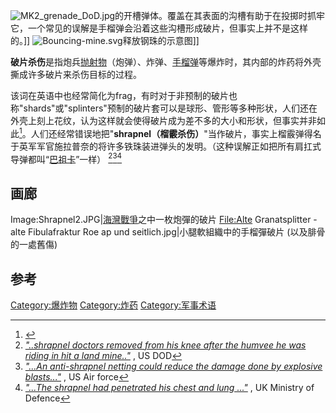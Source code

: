 [[Image:MK2_grenade_DoD.jpg|thumb]]的开槽弹体。覆盖在其表面的沟槽有助于在投掷时抓牢它，一个常见的误解是手榴弹会沿着这些沟槽形成破片，但事实上并不是这样的。]] 
[[File:Bouncing-mine.svg|left]]释放钢珠的示意图]]

'''破片杀伤'''是指炮兵[[抛射物|抛射物]]（炮弹）、炸弹、[[手榴弹|手榴弹]]等爆炸时，其内部的炸药将外壳撕成许多破片来杀伤目标的过程。

该词在英语中也经常简化为frag，有时对于非预制的破片也称"shards"或"splinters"预制的破片套可以是球形、管形等多种形状，人们还在外壳上刻上花纹，认为这样就会使得破片成为差不多的大小和形状，但事实并非如此<ref>{{Cite web |url=https://www.technology.org/2018/07/12/why-old-grenades-used-to-have-deep-grooves-why-newer-ones-are-completely-smooth/ |title=存档副本 |access-date=2020-05-19 |archive-date=2021-04-26 |archive-url=https://web.archive.org/web/20210426172502/https://www.technology.org/2018/07/12/why-old-grenades-used-to-have-deep-grooves-why-newer-ones-are-completely-smooth/ |dead-url=no }}</ref>。人们还经常错误地把"'''shrapnel（榴霰杀伤）'''"当作破片，事实上榴霰弹得名于英军军官施拉普奈的将许多铁珠装进弹头的发明。（这种误解正如把所有肩扛式导弹都叫“[[巴祖卡|巴祖卡]]”一样） <ref>[http://osd.dtic.mil/photos/Nov2003/031111-D-9880W-175.html ''"..shrapnel doctors removed from his knee after the humvee he was riding in hit a land mine.."''] {{Wayback|url=http://osd.dtic.mil/photos/Nov2003/031111-D-9880W-175.html |date=20140201194947 }}, US DOD</ref><ref>[http://csat.au.af.mil/2025/concepts/901159.HTM ''"...An anti-shrapnel netting could reduce the damage done by explosive blasts..."''] {{Wayback|url=http://csat.au.af.mil/2025/concepts/901159.HTM |date=20120520193549 }}, US Air force</ref><ref>[http://www.mod.uk/DefenceInternet/DefenceNews/HistoryAndHonour/HeroicDeedsOnOperationsHonoured.htm ''"...The shrapnel had penetrated his chest and lung ..."''] {{Wayback|url=http://www.mod.uk/DefenceInternet/DefenceNews/HistoryAndHonour/HeroicDeedsOnOperationsHonoured.htm |date=20121101073459 }}, UK Ministry of Defence</ref>

==画廊==
<gallery>
Image:Shrapnel2.JPG|[[海灣戰爭|海灣戰爭]]之中一枚炮彈的破片
File:Alte Granatsplitter - alte Fibulafraktur Roe ap und seitlich.jpg|小腿軟組織中的手榴彈破片 (以及腓骨的一處舊傷)
</gallery>

==参考==
<references />

[[Category:爆炸物|Category:爆炸物]]
[[Category:炸药|Category:炸药]]
[[Category:军事术语|Category:军事术语]]